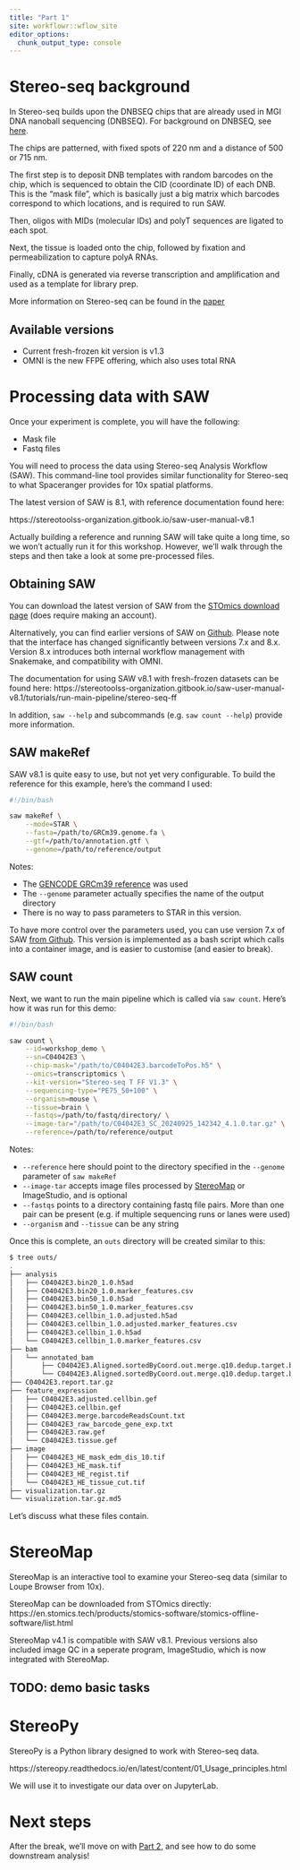 ```yaml
---
title: "Part 1"
site: workflowr::wflow_site
editor_options:
  chunk_output_type: console
---
```


# Stereo-seq background

In Stereo-seq builds upon the DNBSEQ chips that are already used in MGI DNA nanoball sequencing (DNBSEQ). For background on DNBSEQ, see [here](https://mgi-tech.eu/technology).

The chips are patterned, with fixed spots of 220 nm and a distance of 500 or 715 nm.

The first step is to deposit DNB templates with random barcodes on the chip, which is sequenced to obtain the CID (coordinate ID) of each DNB. This is the “mask file”, which is basically just a big matrix which barcodes correspond to which locations, and is required to run SAW. 
 

Then, oligos with MIDs (molecular IDs) and polyT sequences are ligated to each spot.  

Next, the tissue is loaded onto the chip, followed by fixation and permeabilization to capture polyA RNAs.

Finally, cDNA is generated via reverse transcription and amplification and used
as a template for library prep.

More information on Stereo-seq can be found in the [paper]("https://www.cell.com/cell/fulltext/S0092-8674(22)00399-3")


## Available versions

- Current fresh-frozen kit version is v1.3
- OMNI is the new FFPE offering, which also uses total RNA

# Processing data with SAW

Once your experiment is complete, you will have the following:

- Mask file
- Fastq files

You will need to process the data using Stereo-seq Analysis Workflow (SAW).
This command-line tool provides similar functionality for Stereo-seq to what
Spaceranger provides for 10x spatial platforms.

The latest version of SAW is 8.1, with reference documentation found here:

https://stereotoolss-organization.gitbook.io/saw-user-manual-v8.1

Actually building a reference and running SAW will take quite a long time, so
we won't actually run it for this workshop. However, we'll walk through the 
steps and then take a look at some pre-processed files.

## Obtaining SAW

You can download the latest version of SAW from the [STOmics download page](https://en.stomics.tech/products/stomics-software/stomics-offline-software/list.html) (does require making an account).

Alternatively, you can find earlier versions of SAW on [Github](https://github.com/STOmics/SAW). Please note that the interface has 
changed significantly between versions 7.x and 8.x. Version 8.x introduces
both internal workflow management with Snakemake, and compatibility with OMNI.

The documentation for using SAW v8.1 with fresh-frozen datasets can be found here: https://stereotoolss-organization.gitbook.io/saw-user-manual-v8.1/tutorials/run-main-pipeline/stereo-seq-ff

In addition, `saw --help` and subcommands (e.g. `saw count --help`) provide more information.

## SAW makeRef

SAW v8.1 is quite easy to use, but not yet very configurable.
To build the reference for this example, here's the command I used:

```bash
#!/bin/bash

saw makeRef \
    --mode=STAR \
    --fasta=/path/to/GRCm39.genome.fa \
    --gtf=/path/to/annotation.gtf \
    --genome=/path/to/reference/output
```

Notes:

- The [GENCODE GRCm39 reference](https://www.gencodegenes.org/mouse/) was used
- The `--genome` parameter actually specifies the name of the output directory
- There is no way to pass parameters to STAR in this version.

To have more control over the parameters used, you can use version 7.x of SAW [from Github](https://github.com/STOmics/SAW). This version is implemented as a bash
script which calls into a container image, and is easier to customise (and easier
to break). 


## SAW count

Next, we want to run the main pipeline which is called via `saw count`.
Here's how it was run for this demo:

```bash
#!/bin/bash

saw count \
    --id=workshop_demo \
    --sn=C04042E3 \
    --chip-mask="/path/to/C04042E3.barcodeToPos.h5" \
    --omics=transcriptomics \
    --kit-version="Stereo-seq T FF V1.3" \
    --sequencing-type="PE75_50+100" \
    --organism=mouse \
    --tissue=brain \
    --fastqs=/path/to/fastq/directory/ \
    --image-tar="/path/to/C04042E3_SC_20240925_142342_4.1.0.tar.gz" \
    --reference=/path/to/reference/output
```

Notes:

- `--reference` here should point to the directory specified in the `--genome` parameter of `saw makeRef`
- `--image-tar` accepts image files processed by [StereoMap](#stereomap) or ImageStudio, and is optional
- `--fastqs` points to a directory containing fastq file pairs. More than one pair can be present (e.g. if multiple sequencing runs or lanes were used) 
- `--organism` and `--tissue` can be any string

Once this is complete, an `outs` directory will be created similar to this:

```bash
$ tree outs/
.
├── analysis
│   ├── C04042E3.bin20_1.0.h5ad
│   ├── C04042E3.bin20_1.0.marker_features.csv
│   ├── C04042E3.bin50_1.0.h5ad
│   ├── C04042E3.bin50_1.0.marker_features.csv
│   ├── C04042E3.cellbin_1.0.adjusted.h5ad
│   ├── C04042E3.cellbin_1.0.adjusted.marker_features.csv
│   ├── C04042E3.cellbin_1.0.h5ad
│   └── C04042E3.cellbin_1.0.marker_features.csv
├── bam
│   └── annotated_bam
│       ├── C04042E3.Aligned.sortedByCoord.out.merge.q10.dedup.target.bam
│       └── C04042E3.Aligned.sortedByCoord.out.merge.q10.dedup.target.bam.csi
├── C04042E3.report.tar.gz
├── feature_expression
│   ├── C04042E3.adjusted.cellbin.gef
│   ├── C04042E3.cellbin.gef
│   ├── C04042E3.merge.barcodeReadsCount.txt
│   ├── C04042E3_raw_barcode_gene_exp.txt
│   ├── C04042E3.raw.gef
│   └── C04042E3.tissue.gef
├── image
│   ├── C04042E3_HE_mask_edm_dis_10.tif
│   ├── C04042E3_HE_mask.tif
│   ├── C04042E3_HE_regist.tif
│   └── C04042E3_HE_tissue_cut.tif
├── visualization.tar.gz
└── visualization.tar.gz.md5
```

Let's discuss what these files contain.

# StereoMap

StereoMap is an interactive tool to examine your Stereo-seq data (similar to
Loupe Browser from 10x).

StereoMap can be downloaded from STOmics directly: https://en.stomics.tech/products/stomics-software/stomics-offline-software/list.html

StereoMap v4.1 is compatible with SAW v8.1. Previous versions also included
image QC in a seperate program, ImageStudio, which is now integrated with 
StereoMap.

## TODO: demo basic tasks

# StereoPy

StereoPy is a Python library designed to work with Stereo-seq data.

https://stereopy.readthedocs.io/en/latest/content/01_Usage_principles.html

We will use it to investigate our data over on JupyterLab.

# Next steps

After the break, we'll move on with [Part 2](downstream.html), and see how to do some downstream analysis!

